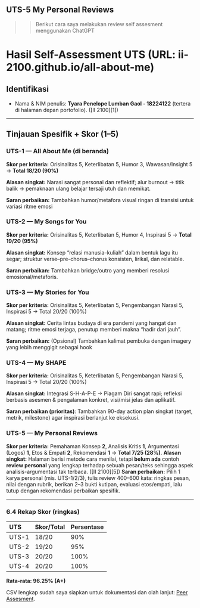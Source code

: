 ## UTS-5 My Personal Reviews
>> Berikut cara saya melakukan review self assesment menggunakan ChatGPT  

# Hasil Self-Assessment UTS (URL: ii-2100.github.io/all-about-me)

## Identifikasi

* Nama & NIM penulis: **Tyara Penelope Lumban Gaol - 18224122** (tertera di halaman depan portofolio). ([II 2100][1])

---

## Tinjauan Spesifik + Skor (1–5)

### UTS-1 — All About Me (di beranda)

**Skor per kriteria:** Orisinalitas 5, Keterlibatan 5, Humor 3, Wawasan/Insight 5 → **Total 18/20 (90%)**

**Alasan singkat:** Narasi sangat personal dan reflektif; alur burnout → titik balik → pemaknaan ulang belajar tersaji utuh dan memikat.

**Saran perbaikan:** Tambahkan humor/metafora visual ringan di transisi untuk variasi ritme emosi

### UTS-2 — My Songs for You

**Skor per kriteria:** Orisinalitas 5, Keterlibatan 5, Humor 4, Inspirasi 5 → **Total 19/20 (95%)**

**Alasan singkat:** Konsep “relasi manusia–kuliah” dalam bentuk lagu itu segar; struktur verse–pre-chorus–chorus konsisten, lirikal, dan relatable.

**Saran perbaikan:** Tambahkan bridge/outro yang memberi resolusi emosional/metaforis.

### UTS-3 — My Stories for You

**Skor per kriteria:** Orisinalitas 5, Keterlibatan 5, Pengembangan Narasi 5, Inspirasi 5 → Total 20/20 (100%)

**Alasan singkat:** Cerita lintas budaya di era pandemi yang hangat dan matang; ritme emosi terjaga, penutup memberi makna “hadir dari jauh”.

**Saran perbaikan:** (Opsional) Tambahkan kalimat pembuka dengan imagery yang lebih menggigit sebagai hook

### UTS-4 — My SHAPE

**Skor per kriteria:** Orisinalitas 5, Keterlibatan 5, Pengembangan Narasi 5, Inspirasi 5 → Total 20/20 (100%)

**Alasan singkat:** Integrasi S-H-A-P-E → Piagam Diri sangat rapi; refleksi berbasis asesmen & pengalaman konkret, visi/misi jelas dan aplikatif.

**Saran perbaikan (prioritas)**: Tambahkan 90-day action plan singkat (target, metrik, milestone) agar inspirasi berlanjut ke eksekusi.

### UTS-5 — My Personal Reviews

**Skor per kriteria:** Pemahaman Konsep **2**, Analisis Kritis **1**, Argumentasi (Logos) **1**, Etos & Empati **2**, Rekomendasi **1** → **Total 7/25 (28%)**.
**Alasan singkat:** Halaman berisi metode cara menilai, tetapi **belum ada** contoh **review personal** yang lengkap terhadap sebuah pesan/teks sehingga aspek analisis-argumentasi tak terbaca. ([II 2100][5])
**Saran perbaikan:** Pilih 1 karya personal (mis. UTS-1/2/3), tulis review 400–600 kata: ringkas pesan, nilai dengan rubrik, berikan 2–3 bukti kutipan, evaluasi etos/empati, lalu tutup dengan rekomendasi perbaikan spesifik.

---

### 6.4 Rekap Skor (ringkas)

| UTS   | Skor/Total | Persentase |
|:------|:------------|:------------|
| UTS-1 | 18/20 | 90% |
| UTS-2 | 19/20 | 95% |
| UTS-3 | 20/20 | 100% |
| UTS-4 | 20/20 | 100% |

**Rata-rata: 96.25% (A+)**

CSV lengkap sudah saya siapkan untuk dokumentasi dan olah lanjut: [Peer Assesment](https://docs.google.com/spreadsheets/d/1yx33h3ImTIaWDtkF-bbUP4OTDwy_REeL/edit?gid=1834460180#gid=1834460180).
